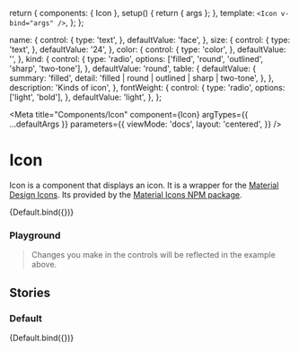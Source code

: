 

  return {
    components: { Icon },
    setup() {
      return { args };
    },
    template: `<Icon v-bind="args" />`,
  };
};

  name: {
    control: {
      type: 'text',
    },
    defaultValue: 'face',
  },
  size: {
    control: {
      type: 'text',
    },
    defaultValue: '24',
  },
  color: {
    control: {
      type: 'color',
    },
    defaultValue: '',
  },
  kind: {
    control: {
      type: 'radio',
      options: ['filled', 'round', 'outlined', 'sharp', 'two-tone'],
    },
    defaultValue: 'round',
    table: {
      defaultValue: {
        summary: 'filled',
        detail: 'filled | round | outlined | sharp | two-tone',
      },
    },
    description: 'Kinds of icon',
  },
  fontWeight: {
    control: {
      type: 'radio',
      options: ['light', 'bold'],
    },
    defaultValue: 'light',
  },
};

<Meta
  title="Components/Icon"
  component={Icon}
  argTypes={{ ...defaultArgs }}
  parameters={{
    viewMode: 'docs',
    layout: 'centered',
  }}
/>

# Icon

Icon is a component that displays an icon. It is a wrapper for the <a target="_blank" href="https://fonts.google.com/icons?icon.set=Material+Icons&icon.style=Rounded">Material Design Icons</a>.
Its provided by the <a target="_blank" href="https://marella.me/material-icons/demo/#round">Material Icons NPM package</a>.

<Canvas withSource="open">
  <Story
    name="Overview"
    argTypes={{ ...Default.argTypes }}
    args={{
      name: 'face',
    }}
  >
    {Default.bind({})}
  </Story>
</Canvas>

### Playground

> Changes you make in the controls will be reflected in the example above.

<ArgsTable story="Overview" />

## Stories

### Default

<Canvas withSource="open">
  <Story
    name="Default"
    argTypes={{ ...Default.argTypes }}
    args={{
      name: 'face',
    }}
  >
    {Default.bind({})}
  </Story>
</Canvas>
